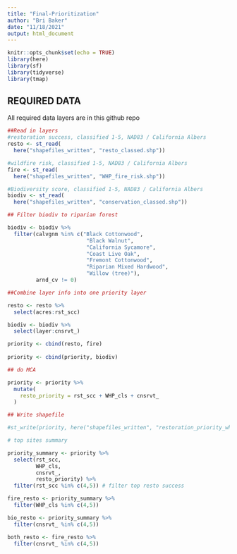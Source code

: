 ```yaml
---
title: "Final-Prioritization"
author: "Bri Baker"
date: "11/18/2021"
output: html_document
---
```


```r
knitr::opts_chunk$set(echo = TRUE)
library(here)
library(sf)
library(tidyverse)
library(tmap)
```

## REQUIRED DATA

All required data layers are in this github repo

```r
##Read in layers
#restoration success, classified 1-5, NAD83 / California Albers
resto <- st_read(
  here("shapefiles_written", "resto_classed.shp"))

#wildfire risk, classified 1-5, NAD83 / California Albers
fire <- st_read(
  here("shapefiles_written", "WHP_fire_risk.shp"))

#Biodiversity score, classified 1-5, NAD83 / California Albers
biodiv <- st_read(
  here("shapefiles_written", "conservation_classed.shp"))
```

```r
## Filter biodiv to riparian forest

biodiv <- biodiv %>% 
  filter(calvgnm %in% c("Black Cottonwood", 
                         "Black Walnut", 
                         "California Sycamore", 
                         "Coast Live Oak", 
                         "Fremont Cottonwood", 
                         "Riparian Mixed Hardwood",
                         "Willow (tree)"),
         arnd_cv != 0)

```



```r
##Combine layer info into one priority layer

resto <- resto %>% 
  select(acres:rst_scc)

biodiv <- biodiv %>% 
  select(layer:cnsrvt_)

priority <- cbind(resto, fire)
  
priority <- cbind(priority, biodiv)

```


```r
## do MCA

priority <- priority %>% 
  mutate(
    resto_priority = rst_scc + WHP_cls + cnsrvt_
  )


```



```r
## Write shapefile

#st_write(priority, here("shapefiles_written", "restoration_priority_whp.shp"))

```

```r
# top sites summary

priority_summary <- priority %>% 
  select(rst_scc,
         WHP_cls,
         cnsrvt_,
         resto_priority) %>% 
  filter(rst_scc %in% c(4,5)) # filter top resto success

fire_resto <- priority_summary %>% 
  filter(WHP_cls %in% c(4,5))

bio_resto <- priority_summary %>% 
  filter(cnsrvt_ %in% c(4,5))

both_resto <- fire_resto %>% 
  filter(cnsrvt_ %in% c(4,5))

```


